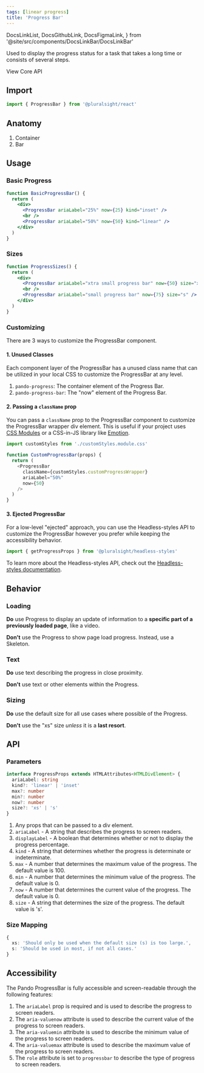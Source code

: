 ```yaml
---
tags: [linear progress]
title: 'Progress Bar'
---
```


  DocsLinkList,
  DocsGithubLink,
  DocsFigmaLink,
} from '@site/src/components/DocsLinkBar/DocsLinkBar'

<p className="size-xxl">
  Used to display the progress status for a task that takes a long time or
  consists of several steps.
</p>

<DocsLinkList>
  <DocsGithubLink href="https://github.com/pluralsight/pando/tree/main/packages/react/src/components/ProgressBar.tsx" />
  <DocsGithubLink href="https://github.com/pluralsight/pando/tree/main/packages/headless-styles/src/components/Progress/progressCSS.ts">
    View Core API
  </DocsGithubLink>
  <DocsFigmaLink href="https://www.figma.com/file/ZmH4XsZS5WnKeo28ylM5x1/Pando-UI-kit-(Web)?node-id=1214%3A50560&t=YLA3FBYLefNvfeuf-0" />
</DocsLinkList>

## Import

```javascript
import { ProgressBar } from '@pluralsight/react'
```

## Anatomy

1. Container
2. Bar

## Usage

### Basic Progress

```jsx live
function BasicProgressBar() {
  return (
    <div>
      <ProgressBar ariaLabel="25%" now={25} kind="inset" />
      <br />
      <ProgressBar ariaLabel="50%" now={50} kind="linear" />
    </div>
  )
}
```

### Sizes

```jsx live
function ProgressSizes() {
  return (
    <div>
      <ProgressBar ariaLabel="xtra small progress bar" now={50} size="xs" />
      <br />
      <ProgressBar ariaLabel="small progress bar" now={75} size="s" />
    </div>
  )
}
```

### Customizing

There are 3 ways to customize the ProgressBar component.

#### 1. Unused Classes

Each component layer of the ProgressBar has a unused class name that can be utilized in your local CSS to customize the ProgressBar at any level.

1. `pando-progress`: The container element of the Progress Bar.
2. `pando-progress-bar`: The "now" element of the Progress Bar.

#### 2. Passing a `className` prop

You can pass a `className` prop to the ProgressBar component to customize the ProgressBar wrapper div element. This is useful if your project uses [CSS Modules](https://github.com/css-modules/css-modules) or a CSS-in-JS library like [Emotion](https://emotion.sh/docs/introduction).

```javascript title="Example of using CSS Modules to customize the ProgressBar." showLineNumbers
import customStyles from './customStyles.module.css'

function CustomProgressBar(props) {
  return (
    <ProgressBar
      className={customStyles.customProgressWrapper}
      ariaLabel="50%"
      now={50}
    />
  )
}
```

#### 3. Ejected ProgressBar

For a low-level "ejected" approach, you can use the Headless-styles API to customize the ProgressBar however you prefer while keeping the accessibility behavior.

```javascript showLineNumbers
import { getProgressProps } from '@pluralsight/headless-styles'
```

To learn more about the Headless-styles API, check out the [Headless-styles documentation](https://github.com/pluralsight/pando/blob/main/packages/headless-styles/src/components/Progress/progressCSS.ts).

## Behavior

### Loading

**Do** use Progress to display an update of information to a **specific part of a previously loaded page**, like a video.

**Don't** use the Progress to show page load progress. Instead, use a Skeleton.

### Text

**Do** use text describing the progress in close proximity.

**Don't** use text or other elements within the Progress.

### Sizing

**Do** use the default size for all use cases where possible of the Progress.

**Don't** use the "xs" size _unless_ it is a **last resort**.

## API

### Parameters

```typescript
interface ProgressProps extends HTMLAttributes<HTMLDivElement> {
  ariaLabel: string
  kind?: 'linear' | 'inset'
  max?: number
  min?: number
  now?: number
  size?: 'xs' | 's'
}
```

1. Any props that can be passed to a div element.
2. `ariaLabel` - A string that describes the progress to screen readers.
3. `displayLabel` - A boolean that determines whether or not to display the progress percentage.
4. `kind` - A string that determines whether the progress is determinate or indeterminate.
5. `max` - A number that determines the maximum value of the progress. The default value is 100.
6. `min` - A number that determines the minimum value of the progress. The default value is 0.
7. `now` - A number that determines the current value of the progress. The default value is 0.
8. `size` - A string that determines the size of the progress. The default value is 's'.

### Size Mapping

```typescript title="ProgressBar size rules."
{
  xs: 'Should only be used when the default size (s) is too large.',
  s: 'Should be used in most, if not all cases.'
}
```

## Accessibility

The Pando ProgressBar is fully accessible and screen-readable through the following features:

1. The `ariaLabel` prop is required and is used to describe the progress to screen readers.
2. The `aria-valuenow` attribute is used to describe the current value of the progress to screen readers.
3. The `aria-valuemin` attribute is used to describe the minimum value of the progress to screen readers.
4. The `aria-valuemax` attribute is used to describe the maximum value of the progress to screen readers.
5. The `role` attribute is set to `progressbar` to describe the type of progress to screen readers.
